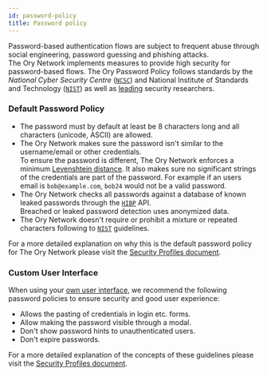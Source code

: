 ```yaml
---
id: password-policy
title: Password policy
---
```


Password-based authentication flows are subject to frequent abuse through social engineering, password guessing and phishing
attacks.  
The Ory Network implements measures to provide high security for password-based flows. The Ory Password Policy follows standards by
the _National Cyber Security Centre_ ([`NCSC`](https://www.ncsc.gov.uk/collection/passwords/updating-your-approach)) and National
Institute of Standards and Technology ([`NIST`](https://pages.nist.gov/800-63-3/sp800-63b.html)) as well as
[leading](https://www.troyhunt.com/passwords-evolved-authentication-guidance-for-the-modern-era/) security researchers.

### Default Password Policy

- The password must by default at least be 8 characters long and all characters (unicode, ASCII) are allowed.
- The Ory Network makes sure the password isn't similar to the username/email or other credentials.  
  To ensure the password is different, The Ory Network enforces a minimum
  [Levenshtein distance](https://en.wikipedia.org/wiki/Levenshtein_distance). It also makes sure no significant strings of the
  credentials are part of the password. For example if an users email is `bob@example.com`, `bob24` would not be a valid password.
- The Ory Network checks all passwords against a database of known leaked passwords through the [`HIBP`](https://haveibeenpwned.com/)
  API.  
  Breached or leaked password detection uses anonymized data.
- The Ory Network doesn't require or prohibit a mixture or repeated characters following to
  [`NIST`](https://pages.nist.gov/800-63-3/sp800-63b.html) guidelines.

For a more detailed explanation on why this is the default password policy for The Ory Network please visit the
[Security Profiles document](https://www.ory.sh/kratos/docs/next/concepts/security/#password-policy/).

### Custom User Interface

When using your [own user interface](https://www.ory.sh/kratos/docs/next/concepts/ui-user-interface), we recommend the following
password policies to ensure security and good user experience:

- Allows the pasting of credentials in login etc. forms.
- Allow making the password visible through a modal.
- Don't show password hints to unauthenticated users.
- Don't expire passwords.

For a more detailed explanation of the concepts of these guidelines please visit the
[Security Profiles document](https://www.ory.sh/kratos/docs/next/concepts/security/#user-interface-guidelines).
